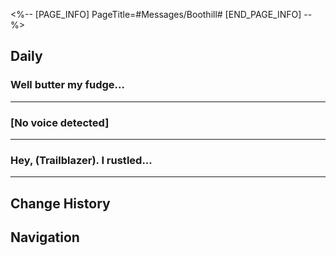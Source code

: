 <%-- [PAGE_INFO]
PageTitle=#Messages/Boothill#
[END_PAGE_INFO] --%>
{{Messages Infobox
|id        = 1315
|image     = Character Boothill Icon.png
|type      = Character
|sender    = Boothill
|signature = Pier Point Standard Heist (LFG 3/4)
|faction   = Galaxy Ranger
}}

==Daily==
===Well butter my fudge...===
{{Messages|text=
:'''Boothill:''' Well butter my fudge and call me a biscuit, I'm askin' ya somethin'. You got some fudgin' cotton in them ears, boy? I need that freighter's ID number, and unless ya want a lead headache, best hurry it up. Dagnabbit, you lil' forker, ya really think ya can fudgin' swing at me? You're cruisin' for a bruisin', ya dimwit, I swear I'll dog your cats so good today. [Noise detected, unable to identify]
:{{DIcon|Warning}} Voice message converted to text
:{Choice} What is this
::'''(Trailblazer):''' ? What's this
:{Choice} Why cussing outta nowhere
::'''(Trailblazer):''' ? Why are you cussing outta nowhere
:{Choice} Fudge?
::'''(Trailblazer):''' Fudge?
:'''Boothill:''' Ah, ain't nothin'. Reckon my phone got triggered by mistake, them tight jeans, you know how it is. All's well, no harm done. Muddle-fudger, you're as stubborn as a mule, ain't ya? Go choke on some shirtballs, ya hear me? [Noise detected, unable to recognize]
:{{DIcon|Warning}} Voice message converted to text
:'''Boothill:''' What in tarnation are ya? A dadgum fudgehead! Yer yappin' like you're callin' folks out, huh? Aight, aight, aight, been itchin' for a tussle, ya shirt-for-brains. Fine, I'll show ya somethin' big, lil' forkers. Hahahahahahahaha [Noise detected, unable to recognize]
:{{DIcon|Warning}} Voice message converted to text
:{Choice} Is this a livestream?
::'''(Trailblazer):''' Got it. You're doing a livestream, aren't you?
::'''(Trailblazer):''' I'll tip you 50 cents if you can drop some more dope lines
:{Choice} Butt dialing again, huh?
::'''(Trailblazer):''' ...That's a lot of butt dialing
::'''(Trailblazer):''' Just get a new pair of jeans, bro. Or a new phone
:{Choice} Fudge?
::'''(Trailblazer):''' Fudge fudge fudge fudge fudge
:'''Boothill:''' Aw shucks, ma bad. Apologies. Was just chattin' with a pal. Nothing to see here. Mighty sorry 'bout that. Later I'll rob a new phone real quick... Um, I mean "buy" a new phone. Hopefully, that'll fix things up, hahaha.
:{{DIcon|Warning}} Voice message converted to text
:{Choice} Please abide by the law for once
::'''(Trailblazer):''' Ahem, I know your whole deal is basically being an outlaw
::'''(Trailblazer):''' But it's probably better to pay for a new phone
::'''Boothill:''' Well, shoot, who's talkin' 'bout robbin'? You heard wrong, haha. Gonna buy it fair and square, can't do it any other way.
:{Choice} Why the constant voice messages?
::'''(Trailblazer):''' Why do you always send voice messages?
::'''(Trailblazer):''' I'm a very shy introvert. Can't handle people yapping at me
::'''Boothill:''' Well, it's just, uh, you know. Didn't hit the books much when I was knee-high to a grasshopper, so, well, yappin' in voice messages comes easier, haha. Don't you be followin' my trail now, ya hear? Gotta hold them reins tight on yer own life.
:{{DIcon|Warning}} Voice message converted to text
:'''Boothill:''' Gotta cut this short, pardner. I'm off to hunt some varmints, busy as a bee. I mean, catchin' up with "an old friend," it's been ages, haha. Till we meet again, adios.
:{{DIcon|Warning}} Voice message converted to text
}}
----

===[No voice detected]===
{{Messages|text=
:'''Boothill:''' [No voice detected]
:{{DIcon|Warning}} Voice message converted to text
:'''Boothill:''' [No voice detected]
:{{DIcon|Warning}} Voice message converted to text
:{Choice} Why radio silent now?
::'''(Trailblazer):''' Say something, or I'm giving up on you
:{Choice} Wrong recipient?
::'''(Trailblazer):''' Huh? Wrong recipient?
:'''Boothill:''' Haha, no sirree. I'm campin' near the lonesome stretches of the Kata Desert. When night falls quiet, you can hear the wind, the critters chirpin', and the rustle of wild beasts clear as a bell. Got a nice feel to it, so I reckoned I'd capture a bit of that and shoot it your way to have a listen.
:{{DIcon|Warning}} Voice message converted to text
:'''Boothill:''' Too bad my stupid phone has such a fudgin' poor recording function. Boy, what a waste. Tell you what, the vibe here is really something. Forkin' awesome. Seriously.
:{{DIcon|Warning}} Voice message converted to text
:{Choice} Send me the coordinates
::'''(Trailblazer):''' I've had enough. Send me the coordinates. I'll teleport there right away
::'''Boothill:''' Ha, well ain't that a hoot. Too bad I've scoped it out, 'round these parts ain't no sign of y'all's Nameless shenanigans&mdash; What's it called? Space Encore? Nope, Space Anchor! It's no man's land here, ya catch my drift?
:{Choice} I do envy you
::'''(Trailblazer):''' Sounds so enjoyable. I'm green with envy
::'''Boothill:''' Ha, true enough. If you're cut out for this kind of life, then it sure is snug as a bug. Ain't kiddin', these sorts of camps ain't easy to stumble upon. Luck's on my side today, mighty comfortable.
:{{DIcon|Warning}} Voice message converted to text
:'''Boothill:''' Holy forkeroni, this weather, it's downright beautiful. These stars, like flour sprinkled on a coat. Tsk, mighty pretty, truly fine. Far from home, seldom see stars like these. Real pretty sight, tsk tsk.
:{{DIcon|Warning}} Voice message converted to text
:'''Boothill:''' Well, I'll be forked. Suddenly got a hankerin' for home, forkin' hell.
:{{DIcon|Warning}} Voice message converted to text
:{Choice} Your home?
::'''(Trailblazer):''' You've never mentioned home before
::'''(Trailblazer):''' What's your home like?
::'''Boothill:''' My home, ha. Long gone, yep. Long gone. Ain't much to say 'bout that.
:{Choice} Cry if you feel like it.
::'''(Trailblazer):''' Boys can cry too, you know, crying isn't a crime
::'''(Trailblazer):''' Just don't send me a voice message of it
::'''Boothill:''' Ain't near 'bout bawlin' my eyes out. I reckon I don't even have that function no more. Means, I can't cry no more. Missing home, well, that's as common as dirt, ha.
:{{DIcon|Warning}} Voice message converted to text
:'''Boothill:''' Shame though, real fudgin' shame. My old homestead's grasslands, not to boast, but lying there was heaven on earth. Not even the top-notch steer in camp could match that grass for comfort. A real pity, that. And that creek, clean as a whistle, I tell ya. Them little fish in it looked like they were just floating in the air, no foolin'.
:{{DIcon|Warning}} Voice message converted to text
:'''Boothill:''' Come nightfall, you'd plop down in the grasslands, find yerself a rock, face the breeze and strum a guitar or wail on a harmonica &mdash; that's the slice of paradise, crisp and sweet. Darn shame, no chance for that no more. Tut-tut, can't go back no more. Cannot go back anymore.
:{{DIcon|Warning}} Voice message converted to text
:'''Boothill:''' When the time comes, I'll show ya what I got, haha. Ain't no boastin', but in the whole camp, I strum the guitar finest. Harmonica too, true story, no fibbin'. Ah, the moon's dip'n low. Time I hit the trail, catch ya later. Thanks for chewin' the fat with me, much obliged.
:{{DIcon|Warning}} Voice message converted to text
}}
----

===Hey, (Trailblazer). I rustled...===
{{Messages|text=
:'''Boothill:''' Hey, (Trailblazer). I rustled up some goods, you interested?
:{{DIcon|Warning}} Voice message converted to text
:'''Boothill:''' Lemme tell ya, it's mighty fine, lit as fudge. Just crackin' open the pack, the scent hits yer noggin straight away. Then ya start droolin' like a hound, ya catch my drift. Just a whiff's enough to make ya giddy on cloud nine, taste it, and you're shootin' straight to the moon, hahahaha.
:{{DIcon|Warning}} Voice message converted to text
:{Choice} What sorta stuff is that?
:'''(Trailblazer):''' Sounds fishy. What sorta stuff is that?
:'''(Trailblazer):''' Where did you get it from?
:'''Boothill:''' Don't go prying. Just know that it took me a heap of elbow grease. Fork it, ya've no idea how many sons of benches have been eyein' this, but today, I finally snagged it. Later, I'll have those lil' forkers hammer away at it, then seal it in a barrel and bury it deep for fermentin', else the purity would never fudgin' cut it. This here's some fine goods, can't let it be squandered on them shirt-for-brains, heh heh heh
:{{DIcon|Warning}} Voice message converted to text
:{Choice} Hand the goodies over now!
::'''(Trailblazer):''' Where did you get these goodies!? Hand them over now!
:{Choice} Sounds suspicious...
::'''(Trailblazer):''' This is too suspicious. Get rid of them, now!
:'''Boothill:''' Fudge, I'll be hornswoggled. What in tarnation do I gain from givin' it to ya, huh? Have I got bats in my belfry or what? You takin' me for a born fool? Heh, I forkin' reckon not!
:{{DIcon|Warning}} Voice message converted to text
:{Choice} I'm calling the cops then
:'''(Trailblazer):''' I'm calling the cops then
:'''(Trailblazer):''' [[File:Sticker PPG 03 Caelus 01.png|80px]] [[File:Sticker PPG 03 Stelle 01.png|80px]]
:'''Boothill:''' You fudgin' threatenin' me, pardner? Pullin' this stunt, huh? Well, shirt, I be forked. Aight, aight, you've got spunk, I like that. A ranger oughta shoot straight, not dilly-dally with all that fudgin' horsefeathers, hahahaha.
:{{DIcon|Warning}} Voice message converted to text
:'''Boothill:''' Alrighty, it's yers. Shucks. Be here sharp at three system hours tonight, just you, nobody else. I'll shoot ya the coordinates later.
:{{DIcon|Warning}} Voice message converted to text
:'''Boothill:''' Don't you dare waste it, y'hear, or we're gonna have words. This here's malt juice squeezed from premium Lufur watermelon, and in an entire Amber Era, ya be lucky to harvest two yields at best. Don't go wastin' it now. Saved myself just one bottle. Not a drop to spare, you got me? Ugh, shucks.
:{{DIcon|Warning}} Voice message converted to text
}}
----

==Change History==
{{Change History|2.2}}

==Navigation==
{{Messages Navbox}}